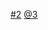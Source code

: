 {{Commonscat|Protestantism by country}}
{{Categories by country|nocat}}

[[Category:各地基督教新教|#2]]
[[Category:各國基督教|@3]]